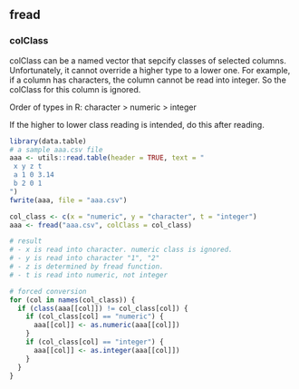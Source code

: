 ## fread

### colClass
colClass can be a named vector that sepcify classes of selected columns. Unfortunately, it cannot override a higher type to a lower one. For example, if a column has characters, the column cannot be read into integer. So the colClass for this column is ignored.

Order of types in R: character > numeric > integer

If the higher to lower class reading is intended, do this after reading.

```r
library(data.table)
# a sample aaa.csv file
aaa <- utils::read.table(header = TRUE, text = "
 x y z t
 a 1 0 3.14
 b 2 0 1
")
fwrite(aaa, file = "aaa.csv")

col_class <- c(x = "numeric", y = "character", t = "integer")
aaa <- fread("aaa.csv", colClass = col_class)

# result
# - x is read into character. numeric class is ignored.
# - y is read into character "1", "2"
# - z is determined by fread function.
# - t is read into numeric, not integer

# forced conversion
for (col in names(col_class)) {
  if (class(aaa[[col]]) != col_class[col]) {
    if (col_class[col] == "numeric") {
      aaa[[col]] <- as.numeric(aaa[[col]])
    }
    if (col_class[col] == "integer") {
      aaa[[col]] <- as.integer(aaa[[col]])
    }
  }
}
```

